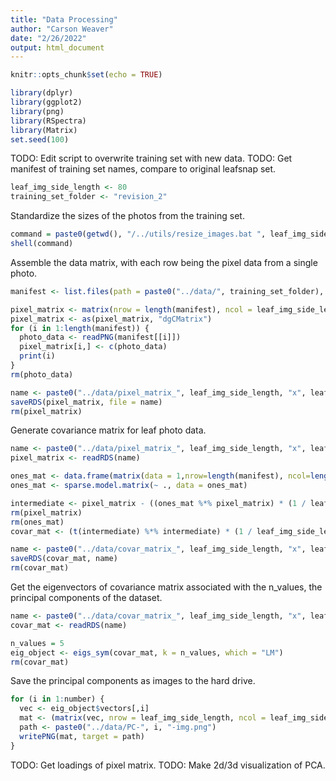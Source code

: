 ```yaml
---
title: "Data Processing"
author: "Carson Weaver"
date: "2/26/2022"
output: html_document
---
```


```r
knitr::opts_chunk$set(echo = TRUE)
```

```r
library(dplyr)
library(ggplot2)
library(png)
library(RSpectra)
library(Matrix)
set.seed(100)
```

TODO: Edit script to overwrite training set with new data.
TODO: Get manifest of training set names, compare to original leafsnap set.

```r
leaf_img_side_length <- 80
training_set_folder <- "revision_2"
```

Standardize the sizes of the photos from the training set.

```r
command = paste0(getwd(), "/../utils/resize_images.bat ", leaf_img_side_length)
shell(command)
```

Assemble the data matrix, with each row being the pixel data from a single photo.

```r
manifest <- list.files(path = paste0("../data/", training_set_folder), full.names = TRUE)

pixel_matrix <- matrix(nrow = length(manifest), ncol = leaf_img_side_length^2)
pixel_matrix <- as(pixel_matrix, "dgCMatrix")
for (i in 1:length(manifest)) {
  photo_data <- readPNG(manifest[[i]])
  pixel_matrix[i,] <- c(photo_data)
  print(i)
}
rm(photo_data)

name <- paste0("../data/pixel_matrix_", leaf_img_side_length, "x", leaf_img_side_length, ".RDS")
saveRDS(pixel_matrix, file = name)
rm(pixel_matrix)
```

Generate covariance matrix for leaf photo data.

```r
name <- paste0("../data/pixel_matrix_", leaf_img_side_length, "x", leaf_img_side_length, ".RDS")
pixel_matrix <- readRDS(name)

ones_mat <- data.frame(matrix(data = 1,nrow=length(manifest), ncol=length(manifest) - 1))
ones_mat <- sparse.model.matrix(~ ., data = ones_mat)

intermediate <- pixel_matrix - ((ones_mat %*% pixel_matrix) * (1 / leaf_img_side_length))
rm(pixel_matrix)
rm(ones_mat)
covar_mat <- (t(intermediate) %*% intermediate) * (1 / leaf_img_side_length)

name <- paste0("../data/covar_matrix_", leaf_img_side_length, "x", leaf_img_side_length, ".RDS")
saveRDS(covar_mat, name)
rm(covar_mat)
```

Get the eigenvectors of covariance matrix associated with the n_values, the principal components of the dataset.

```r
name <- paste0("../data/covar_matrix_", leaf_img_side_length, "x", leaf_img_side_length, ".RDS")
covar_mat <- readRDS(name)

n_values = 5
eig_object <- eigs_sym(covar_mat, k = n_values, which = "LM")
rm(covar_mat)
```

Save the principal components as images to the hard drive.

```r
for (i in 1:number) {
  vec <- eig_object$vectors[,i]
  mat <- (matrix(vec, nrow = leaf_img_side_length, ncol = leaf_img_side_length) - mean(vec)) / sd(vec)
  path <- paste0("../data/PC-", i, "-img.png")
  writePNG(mat, target = path)
}
```

TODO: Get loadings of pixel matrix.
TODO: Make 2d/3d visualization of PCA.
